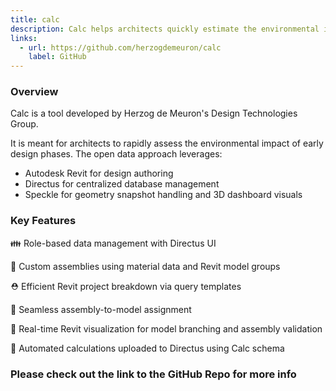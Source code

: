 ```yaml
---
title: calc
description: Calc helps architects quickly estimate the environmental impact of their early design
links:
  - url: https://github.com/herzogdemeuron/calc
    label: GitHub
---
```

### Overview
Calc is a tool developed by Herzog de Meuron's Design Technologies Group.

It is meant for architects to rapidly assess the environmental impact of early design phases. The open data approach leverages:

* Autodesk Revit for design authoring
* Directus for centralized database management
* Speckle for geometry snapshot handling and 3D dashboard visuals

### Key Features
👪 Role-based data management with Directus UI

🧱 Custom assemblies using material data and Revit model groups

⛑️ Efficient Revit project breakdown via query templates

💞 Seamless assembly-to-model assignment

🤩 Real-time Revit visualization for model branching and assembly validation

🚀 Automated calculations uploaded to Directus using Calc schema



### Please check out the link to the GitHub Repo for more info
